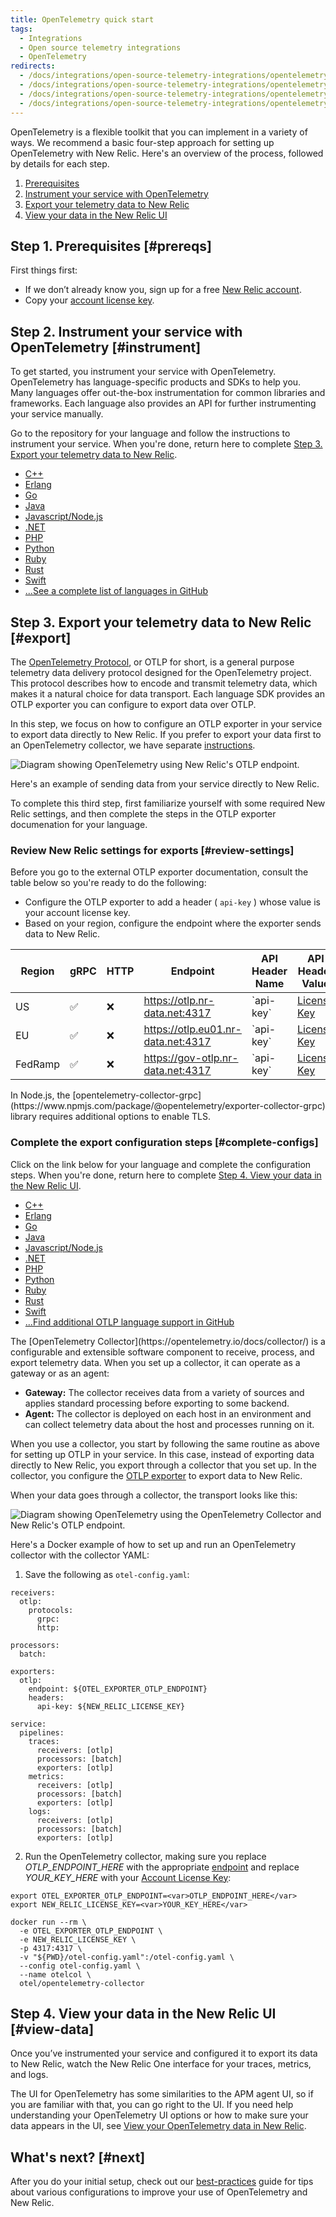 ```yaml
---
title: OpenTelemetry quick start
tags:
  - Integrations
  - Open source telemetry integrations
  - OpenTelemetry
redirects:
  - /docs/integrations/open-source-telemetry-integrations/opentelemetry/get-started-opentelemetry-new-relic
  - /docs/integrations/open-source-telemetry-integrations/opentelemetry/set-opentelemetry-new-relic
  - /docs/integrations/open-source-telemetry-integrations/opentelemetry/opentelemetry-quick-start-guide
  - /docs/integrations/open-source-telemetry-integrations/opentelemetry/opentelemetry-architecture-recipes/
---
```


OpenTelemetry is a flexible toolkit that you can implement in a variety of ways. We recommend a basic four-step approach for setting up OpenTelemetry with New Relic. Here's an overview of the process, followed by details for each step.

1. [Prerequisites](#prereqs)
2. [Instrument your service with OpenTelemetry](#instrument)
3. [Export your telemetry data to New Relic](#export)
4. [View your data in the New Relic UI](#view-data)

## Step 1. Prerequisites [#prereqs]

First things first:

* If we don’t already know you, sign up for a free [New Relic account](/https://newrelic.com/signup).
* Copy your [account license key](https://one.newrelic.com/launcher/api-keys-ui.launcher).

## Step 2. Instrument your service with OpenTelemetry [#instrument]

To get started, you instrument your service with OpenTelemetry. OpenTelemetry has language-specific products and SDKs to help you. Many languages offer out-the-box instrumentation for common libraries and frameworks. Each language also provides an API for further instrumenting your service manually.

Go to the repository for your language and follow the instructions to instrument your service. When you're done, return here to complete [Step 3. Export your telemetry data to New Relic](#export).

* [C++](https://github.com/open-telemetry/opentelemetry-cpp)
* [Erlang](https://github.com/open-telemetry/opentelemetry-erlang)
* [Go](https://github.com/open-telemetry/opentelemetry-go)
* [Java](https://github.com/open-telemetry/opentelemetry-java)
* [Javascript/Node.js](https://github.com/open-telemetry/opentelemetry-js)
* [.NET](https://github.com/open-telemetry/opentelemetry-dotnet)
* [PHP](https://github.com/open-telemetry/opentelemetry-php)
* [Python](https://github.com/open-telemetry/opentelemetry-python)
* [Ruby](https://github.com/open-telemetry/opentelemetry-ruby)
* [Rust](https://github.com/open-telemetry/opentelemetry-rust)
* [Swift](https://github.com/open-telemetry/opentelemetry-swift)
* [...See a complete list of languages in GitHub](https://github.com/open-telemetry)

## Step 3. Export your telemetry data to New Relic [#export]

The [OpenTelemetry Protocol](https://github.com/open-telemetry/opentelemetry-specification/blob/main/specification/protocol/otlp.md), or OTLP for short, is a general purpose telemetry data delivery protocol designed for the OpenTelemetry project. This protocol describes how to encode and transmit telemetry data, which makes it a natural choice for data transport. Each language SDK provides an OTLP exporter you can configure to export data over OTLP. 

In this step, we focus on how to configure an OTLP exporter in your service to export data directly to New Relic. If you prefer to export your data first to an OpenTelemetry collector, we have separate [instructions](#collector). 

![Diagram showing OpenTelemetry using New Relic's OTLP endpoint.](./images/native_otlp.svg "Diagram of OTLP endpoint")
<figcaption>Here's an example of sending data from your service directly to New Relic.</figcaption>

To complete this third step, first familiarize yourself with some required New Relic settings, and then complete the steps in the OTLP exporter documenation for your language.

### Review New Relic settings for exports [#review-settings]

Before you go to the external OTLP exporter documentation, consult the table below so you're ready to do the following: 

* Configure the OTLP exporter to add a header ( ```api-key``` ) whose value is your account license key.
* Based on your region, configure the endpoint where the exporter sends data to New Relic.  

<table>
  <thead>
    <tr>
      <th>Region</th>
      <th>gRPC</th>
      <th>HTTP</th>
      <th>Endpoint</th>
      <th>API Header Name</th>
      <th>API Header Value</th>
      <th>TLS encryption required</th>
    </tr>
  </thead>
  <tbody>
    <tr>
      <td>US</td>
      <td>✅</td>
      <td>❌</td>
      <td><a href="https://otlp.nr-data.net:4317" target="_blank" rel="noopener noreferrer">https://otlp.nr-data.net:4317</a></td>
      <td>`api-key`</td>
      <td><a href="https://one.newrelic.com/launcher/api-keys-ui.launcher" target="_blank" rel="noopener noreferrer">License Key</a></td>
      <td>✅</td>
    </tr>
    <tr>
      <td>EU</td>
      <td>✅</td>
      <td>❌</td>
      <td><a href="https://otlp.eu01.nr-data.net:4317" target="_blank" rel="noopener noreferrer">https://otlp.eu01.nr-data.net:4317</a></td>
      <td>`api-key`</td>
      <td><a href="https://one.newrelic.com/launcher/api-keys-ui.launcher" target="_blank" rel="noopener noreferrer">License Key</a></td>
      <td>✅</td>
    </tr>
     <tr>
      <td>FedRamp</td>
      <td>✅</td>
      <td>❌</td>
      <td><a href="https://gov-otlp.nr-data.net:4317" target="_blank" rel="noopener noreferrer">https://gov-otlp.nr-data.net:4317</a></td>
      <td>`api-key`</td>
      <td><a href="https://one.newrelic.com/launcher/api-keys-ui.launcher" target="_blank" rel="noopener noreferrer">License Key</a></td>
      <td>✅</td>
    </tr>
  </tbody>
</table>

<Callout variant="important">
In Node.js, the [opentelemetry-collector-grpc](https://www.npmjs.com/package/@opentelemetry/exporter-collector-grpc) library requires additional options to enable TLS.
</Callout>

### Complete the export configuration steps [#complete-configs]

Click on the link below for your language and complete the configuration steps. When you're done, return here to complete [Step 4. View your data in the New Relic UI](#view-data).

   * [C++](https://github.com/open-telemetry/opentelemetry-cpp/tree/master/exporters/otlp)
   * [Erlang](https://github.com/open-telemetry/opentelemetry-erlang/tree/master/apps/opentelemetry_exporter)
   * [Go](https://pkg.go.dev/go.opentelemetry.io/otel/exporters/otlp)
   * [Java](http://github.com/open-telemetry/opentelemetry-java-instrumentation#getting-started)
   * [Javascript/Node.js](https://www.npmjs.com/package/@opentelemetry/exporter-collector)
   * [.NET](https://github.com/open-telemetry/opentelemetry-dotnet/tree/master/src/OpenTelemetry.Exporter.OpenTelemetryProtocol)
   * [PHP](https://github.com/open-telemetry/opentelemetry-php/blob/master/examples/AlwaysOnOTLPExample.php)
   * [Python](https://opentelemetry-python.readthedocs.io/en/stable/exporter/otlp/otlp.html)
   * [Ruby](https://github.com/open-telemetry/opentelemetry-ruby/tree/master/exporter/otlp)
   * [Rust](https://crates.io/crates/opentelemetry-otlp)
   * [Swift](https://github.com/open-telemetry/opentelemetry-swift/tree/master/Sources/Exporters/OpenTelemetryProtocol)
   * [...Find additional OTLP language support in GitHub](https://github.com/open-telemetry)

<CollapserGroup>
  <Collapser
    className="freq-link"
    id="collector"
    title="Export data to an OpenTelemetry Collector (optional) "
  >
The [OpenTelemetry Collector](https://opentelemetry.io/docs/collector/) is a configurable and extensible software component to receive, process, and export telemetry data. When you set up a collector, it can operate as a gateway or as an agent:

* **Gateway:** The collector receives data from a variety of sources and applies standard processing before exporting to some backend. 
* **Agent:** The collector is deployed on each host in an environment and can collect telemetry data about the host and processes running on it.

When you use a collector, you start by following the same routine as above for setting up OTLP in your service. In this case, instead of exporting data directly to New Relic, you export through a collector that you set up. In the collector, you configure the [OTLP exporter](https://github.com/open-telemetry/opentelemetry-collector/tree/main/exporter/otlpexporter) to export data to New Relic.

When your data goes through a collector, the transport looks like this:

![Diagram showing OpenTelemetry using the OpenTelemetry Collector and New Relic's OTLP endpoint.](./images/native_otlp_with_collector.svg "Diagram of OTLP with collector")

Here's a Docker example of how to set up and run an OpenTelemetry collector with the collector YAML:

1. Save the following as `otel-config.yaml`:

```
receivers:
  otlp:
    protocols:
      grpc:
      http:

processors:
  batch:

exporters:
  otlp:
    endpoint: ${OTEL_EXPORTER_OTLP_ENDPOINT}
    headers:
      api-key: ${NEW_RELIC_LICENSE_KEY}

service:
  pipelines:
    traces:
      receivers: [otlp]
      processors: [batch]
      exporters: [otlp]
    metrics:
      receivers: [otlp]
      processors: [batch]
      exporters: [otlp]
    logs:
      receivers: [otlp]
      processors: [batch]
      exporters: [otlp]
```
2. Run the OpenTelemetry collector, making sure you replace <var>OTLP_ENDPOINT_HERE</var> with the appropriate [endpoint](#review-settings) and replace <var>YOUR_KEY_HERE</var> with your [Account License Key](https://one.newrelic.com/launcher/api-keys-ui.launcher):

```
export OTEL_EXPORTER_OTLP_ENDPOINT=<var>OTLP_ENDPOINT_HERE</var>
export NEW_RELIC_LICENSE_KEY=<var>YOUR_KEY_HERE</var>

docker run --rm \
  -e OTEL_EXPORTER_OTLP_ENDPOINT \
  -e NEW_RELIC_LICENSE_KEY \
  -p 4317:4317 \
  -v "${PWD}/otel-config.yaml":/otel-config.yaml \
  --config otel-config.yaml \
  --name otelcol \
  otel/opentelemetry-collector
```
  </Collapser>
</CollapserGroup>

## Step 4. View your data in the New Relic UI [#view-data]

Once you’ve instrumented your service and configured it to export its data to New Relic, watch the New Relic One interface for your traces, metrics, and logs.

The UI for OpenTelemetry has some similarities to the APM agent UI, so if you are familiar with that, you can go right to the UI. If you need help understanding your OpenTelemetry UI options or how to make sure your data appears in the UI, see [View your OpenTelemetry data in New Relic](/docs/integrations/open-source-telemetry-integrations/opentelemetry/view-your-opentelemetry-data-new-relic).

## What's next? [#next]

After you do your initial setup, check out our 
[best-practices](/docs/integrations/open-source-telemetry-integrations/opentelemetry/opentelemetry-concepts/) guide for tips 
about various configurations to improve your use of OpenTelemetry and 
New Relic.

